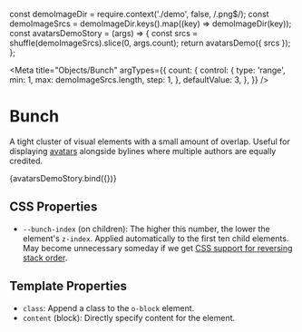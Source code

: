 const demoImageDir = require.context('./demo', false, /\.png$/);
const demoImageSrcs = demoImageDir.keys().map((key) => demoImageDir(key));
const avatarsDemoStory = (args) => {
  const srcs = shuffle(demoImageSrcs).slice(0, args.count);
  return avatarsDemo({ srcs });
};

<Meta
  title="Objects/Bunch"
  argTypes={{
    count: {
      control: {
        type: 'range',
        min: 1,
        max: demoImageSrcs.length,
        step: 1,
      },
      defaultValue: 3,
    },
  }}
/>

# Bunch

A tight cluster of visual elements with a small amount of overlap. Useful for displaying [avatars](/?path=/docs/components-avatar--empty) alongside bylines where multiple authors are equally credited.

<Canvas>
  <Story name="Of avatars">{avatarsDemoStory.bind({})}</Story>
</Canvas>

## CSS Properties

- `--bunch-index` (on children): The higher this number, the lower the element's `z-index`. Applied automatically to the first ten child elements. May become unnecessary someday if we get [CSS support for reversing stack order](https://github.com/w3c/csswg-drafts/issues/1026#issuecomment-385285148).

## Template Properties

- `class`: Append a class to the `o-block` element.
- `content` (block): Directly specify content for the element.
